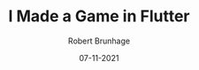 ---
title: I Made a Game in Flutter
description: I started playing around with Flutter and Flame to see what I could create, well here is the result! 
image: /assets/images/i_made_a_game_in_flutter.webp
youtube: AfDYTOK_tfM
github: https://github.com/Robert-Brunhage-Organization/robert_slapper
author: Robert Brunhage
date: 07-11-2021
status: draft
---